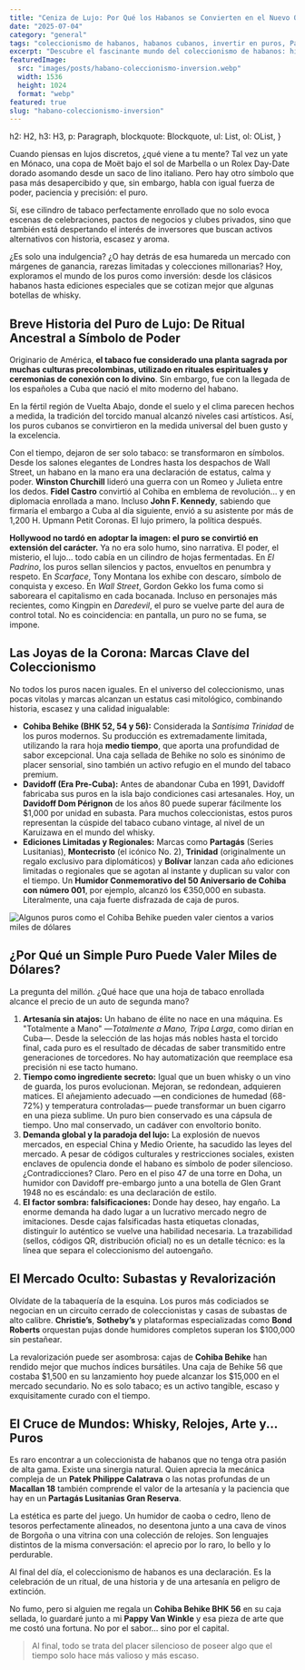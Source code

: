 ```yaml
---
title: "Ceniza de Lujo: Por Qué los Habanos se Convierten en el Nuevo Oro para Inversores de Élite"
date: "2025-07-04"
category: "general"
tags: "coleccionismo de habanos, habanos cubanos, invertir en puros, Partagás Lusitanias, Cohiba Behike, historia de los puros, humidores de lujo, whisky y puros, Patek Philippe Calatrava, Macallan 18, estilo old money, elegancia clásica"
excerpt: "Descubre el fascinante mundo del coleccionismo de habanos: historia, artesanía, marcas legendarias y su lugar junto a whiskies, relojes y arte. Una exploración elegante entre humo, valor y tradición."
featuredImage:
  src: "images/posts/habano-coleccionismo-inversion.webp"
  width: 1536
  height: 1024
  format: "webp"
featured: true
slug: "habano-coleccionismo-inversion"
---
```



  h2: H2,
  h3: H3,
  p: Paragraph,
  blockquote: Blockquote,
  ul: List,
  ol: OList,
}

Cuando piensas en lujos discretos, ¿qué viene a tu mente? Tal vez un yate en Mónaco, una copa de Moët bajo el sol de Marbella o un Rolex Day-Date dorado asomando desde un saco de lino italiano. Pero hay otro símbolo que pasa más desapercibido y que, sin embargo, habla con igual fuerza de poder, paciencia y precisión: el puro.

Sí, ese cilindro de tabaco perfectamente enrollado que no solo evoca escenas de celebraciones, pactos de negocios y clubes privados, sino que también está despertando el interés de inversores que buscan activos alternativos con historia, escasez y aroma.

¿Es solo una indulgencia? ¿O hay detrás de esa humareda un mercado con márgenes de ganancia, rarezas limitadas y colecciones millonarias? Hoy, exploramos el mundo de los puros como inversión: desde los clásicos habanos hasta ediciones especiales que se cotizan mejor que algunas botellas de whisky.

## Breve Historia del Puro de Lujo: De Ritual Ancestral a Símbolo de Poder

Originario de América, **el tabaco fue considerado una planta sagrada por muchas culturas precolombinas, utilizado en rituales espirituales y ceremonias de conexión con lo divino**. Sin embargo, fue con la llegada de los españoles a Cuba que nació el mito moderno del habano.

En la fértil región de Vuelta Abajo, donde el suelo y el clima parecen hechos a medida, la tradición del torcido manual alcanzó niveles casi artísticos. Así, los puros cubanos se convirtieron en la medida universal del buen gusto y la excelencia.

Con el tiempo, dejaron de ser solo tabaco: se transformaron en símbolos. Desde los salones elegantes de Londres hasta los despachos de Wall Street, un habano en la mano era una declaración de estatus, calma y poder. **Winston Churchill** lideró una guerra con un Romeo y Julieta entre los dedos. **Fidel Castro** convirtió al Cohiba en emblema de revolución... y en diplomacia enrollada a mano. Incluso **John F. Kennedy**, sabiendo que firmaría el embargo a Cuba al día siguiente, envió a su asistente por más de 1,200 H. Upmann Petit Coronas. El lujo primero, la política después.

**Hollywood no tardó en adoptar la imagen: el puro se convirtió en extensión del carácter.** Ya no era solo humo, sino narrativa. El poder, el misterio, el lujo… todo cabía en un cilindro de hojas fermentadas. En *El Padrino*, los puros sellan silencios y pactos, envueltos en penumbra y respeto. En *Scarface*, Tony Montana los exhibe con descaro, símbolo de conquista y exceso. En *Wall Street*, Gordon Gekko los fuma como si saboreara el capitalismo en cada bocanada. Incluso en personajes más recientes, como Kingpin en *Daredevil*, el puro se vuelve parte del aura de control total. No es coincidencia: en pantalla, un puro no se fuma, se impone.

## Las Joyas de la Corona: Marcas Clave del Coleccionismo

No todos los puros nacen iguales. En el universo del coleccionismo, unas pocas vitolas y marcas alcanzan un estatus casi mitológico, combinando historia, escasez y una calidad inigualable:

- **Cohiba Behike (BHK 52, 54 y 56):** Considerada la *Santísima Trinidad* de los puros modernos. Su producción es extremadamente limitada, utilizando la rara hoja **medio tiempo**, que aporta una profundidad de sabor excepcional. Una caja sellada de Behike no solo es sinónimo de placer sensorial, sino también un activo refugio en el mundo del tabaco premium.
- **Davidoff (Era Pre-Cuba):** Antes de abandonar Cuba en 1991, Davidoff fabricaba sus puros en la isla bajo condiciones casi artesanales. Hoy, un **Davidoff Dom Pérignon** de los años 80 puede superar fácilmente los $1,000 por unidad en subasta. Para muchos coleccionistas, estos puros representan la cúspide del tabaco cubano vintage, al nivel de un Karuizawa en el mundo del whisky.
- **Ediciones Limitadas y Regionales:** Marcas como **Partagás** (Series Lusitanias), **Montecristo** (el icónico No. 2), **Trinidad** (originalmente un regalo exclusivo para diplomáticos) y **Bolívar** lanzan cada año ediciones limitadas o regionales que se agotan al instante y duplican su valor con el tiempo. Un **Humidor Conmemorativo del 50 Aniversario de Cohiba con número 001**, por ejemplo, alcanzó los €350,000 en subasta. Literalmente, una caja fuerte disfrazada de caja de puros.

<Image src="/images/posts/cohiba-behike.webp" alt="Algunos puros como el Cohiba Behike pueden valer cientos a varios miles de dólares" className="rounded-xl shadow-md" />

## ¿Por Qué un Simple Puro Puede Valer Miles de Dólares?

La pregunta del millón. ¿Qué hace que una hoja de tabaco enrollada alcance el precio de un auto de segunda mano?

1. **Artesanía sin atajos:** Un habano de élite no nace en una máquina. Es "Totalmente a Mano" —*Totalmente a Mano, Tripa Larga*, como dirían en Cuba—. Desde la selección de las hojas más nobles hasta el torcido final, cada puro es el resultado de décadas de saber transmitido entre generaciones de torcedores. No hay automatización que reemplace esa precisión ni ese tacto humano.
2. **Tiempo como ingrediente secreto:** Igual que un buen whisky o un vino de guarda, los puros evolucionan. Mejoran, se redondean, adquieren matices. El añejamiento adecuado —en condiciones de humedad (68-72%) y temperatura controladas— puede transformar un buen cigarro en una pieza sublime. Un puro bien conservado es una cápsula de tiempo. Uno mal conservado, un cadáver con envoltorio bonito.
3. **Demanda global y la paradoja del lujo:** La explosión de nuevos mercados, en especial China y Medio Oriente, ha sacudido las leyes del mercado. A pesar de códigos culturales y restricciones sociales, existen enclaves de opulencia donde el habano es símbolo de poder silencioso. ¿Contradicciones? Claro. Pero en el piso 47 de una torre en Doha, un humidor con Davidoff pre-embargo junto a una botella de Glen Grant 1948 no es escándalo: es una declaración de estilo.
4. **El factor sombra: falsificaciones:** Donde hay deseo, hay engaño. La enorme demanda ha dado lugar a un lucrativo mercado negro de imitaciones. Desde cajas falsificadas hasta etiquetas clonadas, distinguir lo auténtico se vuelve una habilidad necesaria. La trazabilidad (sellos, códigos QR, distribución oficial) no es un detalle técnico: es la línea que separa el coleccionismo del autoengaño.

## El Mercado Oculto: Subastas y Revalorización

Olvídate de la tabaquería de la esquina. Los puros más codiciados se negocian en un circuito cerrado de coleccionistas y casas de subastas de alto calibre. **Christie’s**, **Sotheby’s** y plataformas especializadas como **Bond Roberts** orquestan pujas donde humidores completos superan los $100,000 sin pestañear.

La revalorización puede ser asombrosa: cajas de **Cohiba Behike** han rendido mejor que muchos índices bursátiles. Una caja de Behike 56 que costaba $1,500 en su lanzamiento hoy puede alcanzar los $15,000 en el mercado secundario. No es solo tabaco; es un activo tangible, escaso y exquisitamente curado con el tiempo.

## El Cruce de Mundos: Whisky, Relojes, Arte y... Puros

Es raro encontrar a un coleccionista de habanos que no tenga otra pasión de alta gama. Existe una sinergia natural. Quien aprecia la mecánica compleja de un **Patek Philippe Calatrava** o las notas profundas de un **Macallan 18** también comprende el valor de la artesanía y la paciencia que hay en un **Partagás Lusitanias Gran Reserva**.

La estética es parte del juego. Un humidor de caoba o cedro, lleno de tesoros perfectamente alineados, no desentona junto a una cava de vinos de Borgoña o una vitrina con una colección de relojes. Son lenguajes distintos de la misma conversación: el aprecio por lo raro, lo bello y lo perdurable.

Al final del día, el coleccionismo de habanos es una declaración. Es la celebración de un ritual, de una historia y de una artesanía en peligro de extinción.

No fumo, pero si alguien me regala un **Cohiba Behike BHK 56** en su caja sellada, lo guardaré junto a mi **Pappy Van Winkle** y esa pieza de arte que me costó una fortuna. No por el sabor… sino por el capital.

> Al final, todo se trata del placer silencioso de poseer algo que el tiempo solo hace más valioso y más escaso.
>

<CTA category={frontmatter.category} />